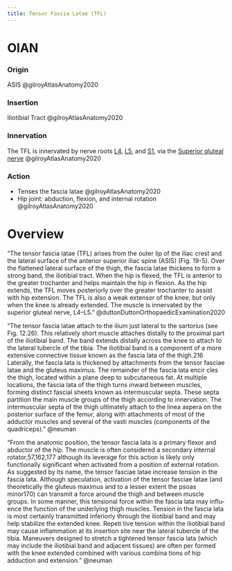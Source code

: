 ```yaml
---
title: Tensor Fascia Latae (TFL)
---
```


# OIAN

:::{layout-ncol="4"}

### Origin

ASIS @gilroyAtlasAnatomy2020 

### Insertion

Iliotibial Tract @gilroyAtlasAnatomy2020 


### Innervation

The TFL is innervated by nerve roots [L4]({{< var ref-nerve-root.l4 >}}), [L5]({{< var ref-nerve-root.l5 >}}), and [S1]({{< var ref-nerve-root.s1 >}}), via the [Superior gluteal nerve]({{< var ref-superior-gluteal-nerve.path >}})  @gilroyAtlasAnatomy2020

### Action

- Tenses the fascia latae @gilroyAtlasAnatomy2020
- Hip joint: abduction, flexion, and internal rotation @gilroyAtlasAnatomy2020

:::

# Overview

"The tensor fascia latae (TFL) arises from the outer lip of the iliac crest and the lateral surface of the anterior superior iliac spine (ASIS) (Fig. 19-5). Over the flattened lateral surface of the thigh, the fascia latae thickens to form a strong band, the iliotibial tract. When the hip is flexed, the TFL is anterior to the greater trochanter and helps maintain the hip in flexion. As the hip extends, the TFL moves posteriorly over the greater trochanter to assist with hip extension. The TFL is also a weak extensor of the knee, but only when the knee is already extended. The muscle is innervated by the superior gluteal nerve, L4–L5." @duttonDuttonOrthopaedicExamination2020 


“The tensor fascia latae attach to the ilium just lateral to the sartorius (see Fig. 12.26). This relatively short muscle attaches distally to the proximal part of the iliotibial band. The band extends distally across the knee to attach to the lateral tubercle of the tibia. The iliotibial band is a component of a more extensive connec­tive tissue known as the fascia lata of the thigh.216 Laterally, the fascia lata is thickened by attachments from the tensor fasciae latae and the gluteus maximus. The remainder of the fascia lata encir­ cles the thigh, located within a plane deep to subcutaneous fat. At multiple locations, the fascia lata of the thigh turns inward between muscles, forming distinct fascial sheets known as intermuscular	septa. These septa partition the main muscle groups of the thigh according to innervation. The intermuscular septa of the thigh ultimately attach to the linea aspera on the posterior surface of the femur, along with attachments of most of the adductor muscles and several of the vasti muscles (components of the quadriceps).”  @neuman

“From the anatomic position, the tensor fascia lata is a primary flexor and abductor of the hip. The muscle is often considered a secondary internal rotator,57,162,177 although its leverage for this action is likely only functionally significant when activated from a position of external rotation. As suggested by its name, the tensor fasciae latae increase tension in the fascia lata. Although speculation, activation of the tensor fasciae latae (and theoretically the gluteus maximus and to a lesser extent the psoas minor170) can transmit a force around the thigh and between muscle groups. In some manner, this tensional force within the fascia lata may influ­ ence the function of the underlying thigh muscles. Tension in the fascia lata is most certainly transmitted inferiorly through the iliotibial band and may help stabilize the extended knee. Repeti­ tive tension within the iliotibial band may cause inflammation at its insertion site near the lateral tubercle of the tibia. Maneuvers designed to stretch a tightened tensor fascia lata (which may include the iliotibial band and adjacent tissues) are often per­ formed with the knee extended combined with various combina­ tions of hip adduction and extension.” @neuman 
